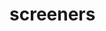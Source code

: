# screeners


<ul className="grid grid-cols-1 md:grid-cols-2 lg:grid-cols-3 xl:grid-cols-4 gap-4 -ml-6">

<ReferenceCard
    title="ah"
    description="This command allows the user to retrieve After-Hours stock movers according to a chosen screener."
    url="/bot/reference/discord/screeners/ah"
/>
<ReferenceCard
    title="ah_all"
    description="This command retrieves all available after-hours screeners (gainers, losers, and most active). It is helpful for..."
    url="/bot/reference/discord/screeners/ah_all"
/>
<ReferenceCard
    title="all"
    description="This command allows the user to view all available screeners during market hours. The results can then be used to..."
    url="/bot/reference/discord/screeners/all"
/>
<ReferenceCard
    title="pm"
    description="This command offers the user the ability to view the top pre-market gainers, losers, and most active, giving the..."
    url="/bot/reference/discord/screeners/pm"
/>
<ReferenceCard
    title="pm_all"
    description="This command allows the user to retrieve all available pre-market screeners."
    url="/bot/reference/discord/screeners/pm_all"
/>
<ReferenceCard
    title="technical"
    description="This command allows the user to retrieve stock screener results according to the chosen technical signal."
    url="/bot/reference/discord/screeners/technical"
/>
</ul>
